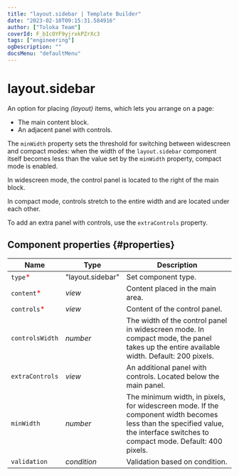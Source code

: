 ```yaml
---
title: "layout.sidebar | Template Builder"
date: "2023-02-10T09:15:31.584916"
author: ["Toloka Team"]
coverId: F_bIcOYF9yjrxkPZrXc3
tags: ["engineering"]
ogDescription: ""
docsMenu: "defaultMenu"
---
```


# layout.sidebar

An option for placing _(layout)_ items, which lets you arrange on a page:

- The main content block.
- An adjacent panel with controls.

The `minWidth` property sets the threshold for switching between widescreen and compact modes: when the width of the `layout.sidebar` component itself becomes less than the value set by the `minWidth` property, compact mode is enabled.

In widescreen mode, the control panel is located to the right of the main block.

In compact mode, controls stretch to the entire width and are located under each other.

To add an extra panel with controls, use the `extraControls` property.

## Component properties {#properties}

**Name** | **Type** | **Description**
----- | ----- | -----
`type`<span style="color: red">\*</span> | "layout.sidebar" | Set component type.
`content`<span style="color: red">\*</span> | _view_ | Content placed in the main area.
`controls`<span style="color: red">\*</span> | _view_ | Content of the control panel.
`controlsWidth` | _number_ | The width of the control panel in widescreen mode. In compact mode, the panel takes up the entire available width. Default: 200 pixels.
`extraControls` | _view_ | An additional panel with controls. Located below the main panel.
`minWidth` | _number_ | The minimum width, in pixels, for widescreen mode. If the component width becomes less than the specified value, the interface switches to compact mode. Default: 400 pixels.
`validation` | _condition_ | Validation based on condition.
